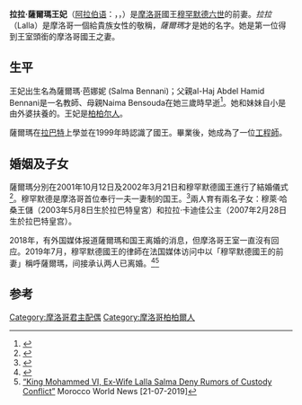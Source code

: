 {{Infobox royalty|royal|consort
| name = 拉拉·薩爾瑪<br />Lalla Salma
| title = {{MAR}}王妃<br>''HRH'' Princess consort of Morocco
| image = Princess_Lalla_Salma.jpg
| spouse = {{marriage|[[穆罕默德六世_(摩洛哥)|穆罕默德六世]]|2001}}
| house  =[[阿拉维王朝|阿拉维王朝]]
| othertitles  =
| reign           = 2002年3月21日-至今（{{age in years and days|2002|3|21|age=no}}）
| coronation      = 2002年3月21日
| predecessor     = 
| full name = 
| father = 
| mother = 
| issue =  [[穆萊·哈桑_(摩洛哥王儲)|穆萊·哈桑王儲]]<br>[[拉拉·卡迪佳公主|拉拉·卡迪佳公主]]
| birth_name = Salma Bennani
| birth_date = {{birth date and age|1978|5|10}}
| birth_place = {{MAR}}[[非斯|非斯]]
| religion  = [[遜尼派|遜尼伊斯蘭]]
| date of death  = 
| place of death = 
}}

'''拉拉·薩爾瑪王妃'''（[[阿拉伯语|阿拉伯语]]：{{rtl-lang|ar|الأميرة للا سلمى}}，{{lang|en|Princess Lalla Salma of Morocco}}，{{bd|1978年|5月10日|catIdx=S}}）是[[摩洛哥|摩洛哥]]國王[[穆罕默德六世_(摩洛哥)|穆罕默德六世]]的前妻。''拉拉''（Lalla）是摩洛哥一個給貴族女性的敬稱，''薩爾瑪''才是她的名字。她是第一位得到王室頭銜的摩洛哥國王之妻。

== 生平 ==
王妃出生名為薩爾瑪·芭娜妮 (Salma Bennani)；父親al-Haj Abdel Hamid Bennani是一名教師、母親Naima Bensouda在她三歲時早逝<ref>{{Cite web|title=MOROCCO14|url=http://www.royalark.net/Morocco/morocco14.htm|accessdate=2017-03-17|work=www.royalark.net|archive-date=2019-08-29|archive-url=https://web.archive.org/web/20190829161316/http://www.royalark.net/Morocco/morocco14.htm|dead-url=no}}</ref>。她和妹妹自小是由外婆扶養的。王妃是[[柏柏尔人|柏柏尔人]]。

薩爾瑪在[[拉巴特|拉巴特]]上學並在1999年時認識了國王。畢業後，她成為了一位[[工程師|工程師]]。

== 婚姻及子女 ==
薩爾瑪分別在2001年10月12日及2002年3月21日和穆罕默德國王進行了結婚儀式<ref>{{Cite web|title=KING MOHAMMED VI OF MOROCCO TAKES A MODERN APPROACH TO|url=http://www.hellomagazine.com/royalty/2002/03/21/mohammed/|accessdate=2017-03-17|work=www.hellomagazine.com|archive-date=2019-12-02|archive-url=https://web.archive.org/web/20191202140929/https://www.hellomagazine.com/royalty/2002/03/21/mohammed/|dead-url=no}}</ref>。穆罕默德是摩洛哥首位奉行一夫一妻制的国王。<ref>{{Cite web|title=史上曝光率最高的摩洛哥王妃？平民身份出嫁卻獲多項特權 童話幻滅原因成謎|url=https://www.hk01.com/知性女生/371987/最美王妃-摩洛哥國王為她廢一夫多妻制-童話愛情可惜離婚收場|access-date=2021-08-23|date=2019-09-08|last=周咏詩|work=香港01|language=zh-HK|archive-date=2021-08-06|archive-url=https://web.archive.org/web/20210806221501/https://www.hk01.com/%E7%9F%A5%E6%80%A7%E5%A5%B3%E7%94%9F/371987/%E6%9C%80%E7%BE%8E%E7%8E%8B%E5%A6%83-%E6%91%A9%E6%B4%9B%E5%93%A5%E5%9C%8B%E7%8E%8B%E7%82%BA%E5%A5%B9%E5%BB%A2%E4%B8%80%E5%A4%AB%E5%A4%9A%E5%A6%BB%E5%88%B6-%E7%AB%A5%E8%A9%B1%E6%84%9B%E6%83%85%E5%8F%AF%E6%83%9C%E9%9B%A2%E5%A9%9A%E6%94%B6%E5%A0%B4}}</ref>兩人育有兩名子女：穆萊·哈桑王儲（2003年5月8日生於拉巴特皇宮）和拉拉·卡迪佳公主（2007年2月28日生於拉巴特皇宫）。

2018年，有外国媒体报道薩爾瑪和国王离婚的消息，但摩洛哥王室一直沒有回应。2019年7月，穆罕默德國王的律師在法国媒体访问中以「穆罕默德國王的前妻」稱呼薩爾瑪，间接承认两人已离婚。<ref>{{Cite web|title=EXCLU – « Scandalisés » par les rumeurs, Mohammed VI et Lalla Salma du Maroc brisent le silence - Gala|url=https://www.gala.fr/l_actu/news_de_stars/exclu-scandalises-par-les-rumeurs-mohammed-vi-et-lalla-salma-du-maroc-brisent-le-silence_432466|access-date=2021-08-23|last=Média|first=Prisma|work=Gala.fr|language=fr|archive-date=2021-05-19|archive-url=https://web.archive.org/web/20210519213646/https://www.gala.fr/l_actu/news_de_stars/exclu-scandalises-par-les-rumeurs-mohammed-vi-et-lalla-salma-du-maroc-brisent-le-silence_432466|dead-url=no}}</ref><ref>[https://www.moroccoworldnews.com/2019/07/278785/king-mohammed-vi-ex-wife-lalla-salma-deny-rumors-of-custody-conflict/amp/ “King Mohammed VI, Ex-Wife Lalla Salma Deny Rumors of Custody Conflict”] {{Wayback|url=https://www.moroccoworldnews.com/2019/07/278785/king-mohammed-vi-ex-wife-lalla-salma-deny-rumors-of-custody-conflict/amp/ |date=20190722170441 }} Morocco World News [21-07-2019]</ref>

== 参考 ==
<references/>

{{Current consorts of sovereigns}}
{{DEFAULTSORT: Salma}}
[[Category:摩洛哥君主配偶|Category:摩洛哥君主配偶]]
[[Category:摩洛哥柏柏爾人|Category:摩洛哥柏柏爾人]]